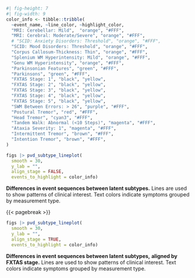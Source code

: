 ::: {#suppfig-pvd_chosen_subtypes_bumpplot}

```r
#| fig-height: 7
#| fig-width: 9
color_info <- tibble::tribble(
  ~event_name, ~line_color, ~highlight_color,
  "MRI: Cerebellar: Mild",  "orange", "#FFF",
  "MRI: Cerebral: Moderate/Severe", "orange", "#FFF",
  # "SCID: Anxiety Disorders: Threshold", "orange", "#FFF",
  "SCID: Mood Disorders: Threshold", "orange", "#FFF",
  "Corpus Callosum-Thickness: Thin", "orange", "#FFF",
  "Splenium WM Hyperintensity: Mild", "orange", "#FFF",
  "Genu WM Hyperintensity", "orange", "#FFF",
  "Parkinsonian Features", "green", "#FFF",
  "Parkinsons", "green", "#FFF",
  "FXTAS Stage: 1", "black", "yellow",
  "FXTAS Stage: 2", "black", "yellow",
  "FXTAS Stage: 3", "black", "yellow",
  "FXTAS Stage: 4", "black", "yellow",
  "FXTAS Stage: 5", "black", "yellow",
  "SWM Between Errors: > 26", "purple", "#FFF",
  "Postural Tremor", "red", "#FFF",
  "Head Tremor", "cyan3", "#FFF",
  "Tandem Walk: Abnormal (<10 Steps)", "magenta", "#FFF",
  "Ataxia Severity: 1", "magenta", "#FFF",
  "Intermittent Tremor", "brown", "#FFF",
  "Intention Tremor", "brown", "#FFF",
)

figs |> pvd_subtype_lineplot(
  smooth = 30,
  y_lab = "",
  align_stage = FALSE,
  events_to_highlight = color_info)
```


**Differences in event sequences between latent subtypes.**
Lines are used to show patterns of clinical interest.
Text colors indicate symptoms grouped by measurement type.

:::

{{< pagebreak >}}

:::{#fig-bump-aligned}

```r
figs |> pvd_subtype_lineplot(
  smooth = 30,
  y_lab = "",
  align_stage = TRUE,
  events_to_highlight = color_info)
```

**Differences in event sequences between latent subtypes,**
**aligned by FXTAS stage.**
Lines are used to show patterns of clinical interest.
Text colors indicate symptoms grouped by measurement type.

:::

